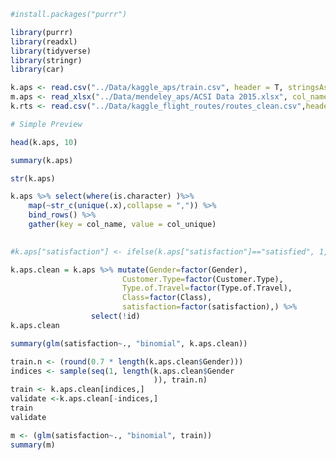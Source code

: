 ```r
#install.packages("purrr")
```

```r
library(purrr)
library(readxl)
library(tidyverse)
library(stringr)
library(car)

k.aps <- read.csv("../Data/kaggle_aps/train.csv", header = T, stringsAsFactors = F, row.names = "X")
m.aps <- read_xlsx("../Data/mendeley_aps/ACSI Data 2015.xlsx", col_names = T, )
k.rts <- read.csv("../Data/kaggle_flight_routes/routes_clean.csv",header = T, stringsAsFactors = T)
```
```r
# Simple Preview

head(k.aps, 10)
```
```r
summary(k.aps)
```
```r
str(k.aps)
```


```r
k.aps %>% select(where(is.character) )%>% 
    map(~str_c(unique(.x),collapse = ",")) %>% 
    bind_rows() %>% 
    gather(key = col_name, value = col_unique)
    

```
```r
#k.aps["satisfaction"] <- ifelse(k.aps["satisfaction"]=="satisfied", 1, 0)

k.aps.clean = k.aps %>% mutate(Gender=factor(Gender),
                         Customer.Type=factor(Customer.Type),
                         Type.of.Travel=factor(Type.of.Travel),
                         Class=factor(Class),
                         satisfaction=factor(satisfaction),) %>% 
                  select(!id)
k.aps.clean

summary(glm(satisfaction~., "binomial", k.aps.clean))
```
```r
train.n <- (round(0.7 * length(k.aps.clean$Gender)))
indices <- sample(seq(1, length(k.aps.clean$Gender
                                )), train.n)
train <- k.aps.clean[indices,]
validate <-k.aps.clean[-indices,]
train
validate
```
```r
m <- (glm(satisfaction~., "binomial", train))
summary(m)
```


